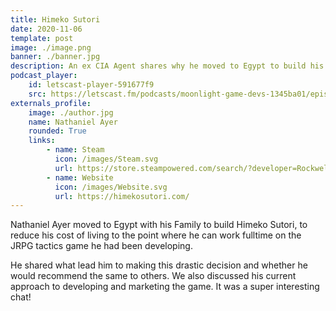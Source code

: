 ```yaml
---
title: Himeko Sutori
date: 2020-11-06
template: post
image: ./image.png
banner: ./banner.jpg
description: An ex CIA Agent shares why he moved to Egypt to build his dream game.
podcast_player:
    id: letscast-player-591677f9
    src: https://letscast.fm/podcasts/moonlight-game-devs-1345ba01/episodes/ex-cia-agent-relocates-to-start-a-games-business/player.js
externals_profile:
    image: ./author.jpg
    name: Nathaniel Ayer
    rounded: True
    links:
        - name: Steam
          icon: /images/Steam.svg
          url: https://store.steampowered.com/search/?developer=Rockwell%20Studios%2C%20LLC
        - name: Website
          icon: /images/Website.svg
          url: https://himekosutori.com/
---
```



Nathaniel Ayer moved to Egypt with his Family to build Himeko Sutori, to reduce his cost of living to the point where he can work fulltime on the JRPG tactics game he had been developing.

<HimekoSutori />

He shared what lead him to making this drastic decision and whether he would recommend the same to others. We also discussed his current approach to developing and marketing the game. It was a super interesting chat!